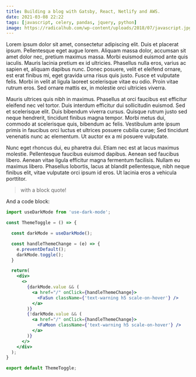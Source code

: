 ```yaml
---
title: Building a blog with Gatsby, React, Netlify and AWS.
date: 2021-03-08 22:22
tags: [javascript, celery, pandas, jquery, python]
image: https://radicalhub.com/wp-content/uploads/2018/07/javascript.jpg
---
```


Lorem ipsum dolor sit amet, consectetur adipiscing elit. Duis et placerat ipsum. Pellentesque eget augue lorem. 
Aliquam massa dolor, accumsan sit amet dolor nec, pretium maximus massa. Morbi euismod euismod ante quis iaculis. 
Mauris lacinia pretium ex id ultricies. Phasellus nulla eros, varius ac sapien et, aliquam dapibus nunc. Donec 
posuere, velit et eleifend ornare, est erat finibus mi, eget gravida urna risus quis justo. Fusce et vulputate 
felis. Morbi in velit at ligula laoreet scelerisque vitae eu odio. Proin vitae rutrum eros. Sed ornare mattis 
ex, in molestie orci ultricies viverra.

Mauris ultrices quis nibh in maximus. Phasellus at orci faucibus est efficitur eleifend nec vel tortor. Duis 
interdum efficitur dui sollicitudin euismod. Sed et scelerisque elit. Duis bibendum viverra cursus. Quisque 
rutrum justo sed neque hendrerit, tincidunt finibus magna tempor. Morbi metus dui, commodo at scelerisque quis, 
bibendum ac felis. Vestibulum ante ipsum primis in faucibus orci luctus et ultrices posuere cubilia curae; Sed 
tincidunt venenatis nunc ac elementum. Ut auctor ex a mi posuere vulputate.

Nunc eget rhoncus dui, eu pharetra dui. Etiam nec est at lacus maximus molestie. Pellentesque faucibus euismod 
dapibus. Aenean sed faucibus libero. Aenean vitae ligula efficitur magna fermentum facilisis. Nullam eu maximus 
libero. Phasellus lobortis, lacus at blandit pellentesque, nibh neque finibus elit, vitae vulputate orci ipsum id 
eros. Ut lacinia eros a vehicula porttitor. 


> with a block quote!


And a code block:


```jsx
import useDarkMode from 'use-dark-mode';

const ThemeToggle = () => {

  const darkMode = useDarkMode();

  const handleThemeChange = (e) => {
    e.preventDefault();
    darkMode.toggle();
  }

  return(
    <div>
      <>
        {darkMode.value && (
          <a href="/" onClick={handleThemeChange}>
            <FaSun className={'text-warning h5 scale-on-hover'} />
          </a>
        )}
        {!darkMode.value && (
          <a href="/" onClick={handleThemeChange}>
            <FaMoon className={'text-warning h5 scale-on-hover'} />
          </a>
        )}
      </>
    </div>
  );
}

export default ThemeToggle;
```
